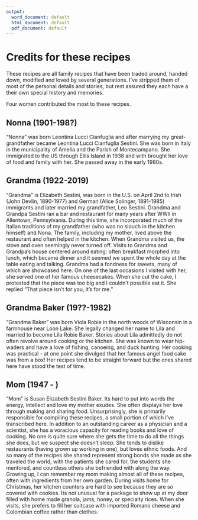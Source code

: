 ```yaml
---
output:
  word_document: default
  html_document: default
  pdf_document: default
---
```

# Credits for these recipes

These recipes are all family recipes that have been traded around, handed down, modified and loved by several generations. I've stripped them of most of the personal details and stories, but rest assured they each have a their own special history and memories. 

Four women contributed the most to these recipes.

## Nonna (1901-198?)
"Nonna " was born Leontina Lucci Cianfuglia and after marrying my great-grandfather became Leontina Lucci Cianfuglia Sestini. She was born in Italy in the municipality of Amelia and the Parish of Montecampano. She immigrated to the US through Ellis Island in 1938 and with brought her love of food and family with her. She passed away in the early 1980s.

## Grandma (1922-2019)
"Grandma" is Elizabeth Sestini, was born in the U.S. on April 2nd to Irish (John Devlin, 1890-1977) and German (Alice Solinger, 1891-1985) immigrants and later married my grandfather, Leo Sestini. Grandma and Grandpa Sestini ran a bar and restaurant for many years after WWII in Allentown, Pennsylvania. During this time, she incorporated much of the Italian traditions of my grandfather (who was no slouch in the kitchen himself) and Nona. The family, including my mother, lived above the restaurant and often helped in the kitchen. When Grandma visited us, the stove and oven seemingly never turned off. Visits to Grandma and Grandpa's house centered around eating: often breakfast morphed into lunch, which became dinner and it seemed we spent the whole day at the table eating and talking. Grandma had a fondness for sweets, many of which are showcased here. On one of the last occasions I visited with her, she served one of her famous cheesecakes. When she cut the cake, I protested that the piece was too big and I couldn't possible eat it. She replied "That piece isn't for you, it's for me."

## Grandma Baker (19??-1982)
"Grandma Baker" was born Viola Robie in the north woods of Wisconsin in a farmhouse near Loon Lake. She legally changed her name to Lila and married to become Lila Robie Baker. Stories about Lila admittedly do not often revolve around cooking or the kitchen. She was known to wear hip-waders and have a love of fishing, canoeing, and duck hunting. Her cooking was practical - at one point she divulged that her famous angel food cake was from a box! Her recipes tend to be straight forward but the ones shared here have stood the test of time. 

## Mom (1947 - )
"Mom" is Susan Elizabeth Sestini Baker. Its hard to put into words the energy, intellect and love my mother exudes. She often displays her love through making and sharing food. Unsurprisingly, she is primarily responsible for compiling these recipes, a small portion of which I've transcribed here. In addition to an outstanding career as a physician and a scientist, she has a voracious capacity for reading books and love of cooking. No one is quite sure where she gets the time to do all the things she does, but we suspect she doesn't sleep. She tends to dislike restaurants (having grown up working in one), but loves ethnic foods. And so many of the recipes she shared represent strong bonds she made as she traveled the world, with the patients she cared for, the students she mentored, and countless others she befriended with along the way. Growing up, I can remember my mom making almost all of these recipes, often with ingredients from her own garden. During visits home for Christmas, her kitchen counters are hard to see because they are so covered with cookies. Its not unusual for a package to show up at my door filled with home made granola, jams, honey, or specialty rices. When she visits, she prefers to fill her suitcase with imported Romano cheese and Colombian coffee rather than clothes.

